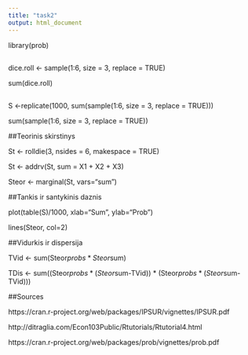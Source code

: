 ---
title: "task2"
output: html_document
---

library(prob)


##

dice.roll <- sample(1:6, size = 3, replace = TRUE)

sum(dice.roll)

##

S <-replicate(1000, sum(sample(1:6, size = 3, replace = TRUE)))

sum(sample(1:6, size = 3, replace = TRUE))

##Teorinis skirstinys

St <- rolldie(3, nsides = 6, makespace = TRUE)

St <- addrv(St, sum = X1 + X2 + X3)

Steor <- marginal(St, vars="sum")

##Tankis ir santykinis daznis

plot(table(S)/1000, xlab="Sum", ylab="Prob")

lines(Steor, col=2)

##Vidurkis ir dispersija

TVid <- sum(Steor$probs * Steor$sum)

TDis <- sum((Steor$probs * (Steor$sum-TVid)) * (Steor$probs * (Steor$sum-TVid)))


##Sources

https://cran.r-project.org/web/packages/IPSUR/vignettes/IPSUR.pdf

http://ditraglia.com/Econ103Public/Rtutorials/Rtutorial4.html

https://cran.r-project.org/web/packages/prob/vignettes/prob.pdf


